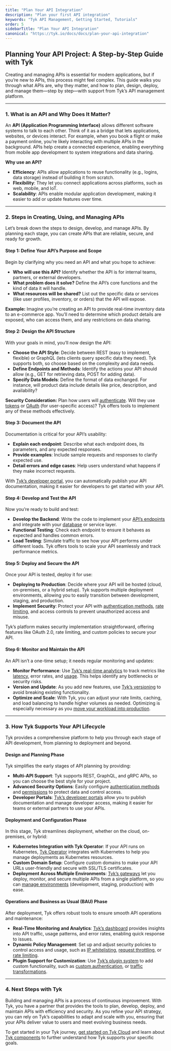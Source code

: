```yaml
---
title: "Plan Your API Integration"
description: "Plan your first API integration"
keywords: "Tyk API Management, Getting Started, Tutorials"
order: 5
sidebarTitle: "Plan Your API Integration"
canonical: "https://tyk.io/docs/docs/plan-your-api-integration"
---
```


## Planning Your API Project: A Step-by-Step Guide with Tyk

Creating and managing APIs is essential for modern applications, but if you’re new to APIs, this process might feel complex. This guide walks you through what APIs are, why they matter, and how to plan, design, deploy, and manage them—step by step—with support from Tyk’s API management platform.

---

### 1. What is an API and Why Does It Matter?

An **API (Application Programming Interface)** allows different software systems to talk to each other. Think of it as a bridge that lets applications, websites, or devices interact. For example, when you book a flight or make a payment online, you’re likely interacting with multiple APIs in the background. APIs help create a connected experience, enabling everything from mobile app development to system integrations and data sharing.

**Why use an API?**
- **Efficiency**: APIs allow applications to reuse functionality (e.g., logins, data storage) instead of building it from scratch.
- **Flexibility**: They let you connect applications across platforms, such as web, mobile, and IoT.
- **Scalability**: APIs enable modular application development, making it easier to add or update features over time.

---

### 2. Steps in Creating, Using, and Managing APIs

Let’s break down the steps to design, develop, and manage APIs. By planning each stage, you can create APIs that are reliable, secure, and ready for growth.

#### **Step 1: Define Your API’s Purpose and Scope**

Begin by clarifying why you need an API and what you hope to achieve:
- **Who will use this API?** Identify whether the API is for internal teams, partners, or external developers.
- **What problem does it solve?** Define the API’s core functions and the kind of data it will handle.
- **What resources will be shared?** List out the specific data or services (like user profiles, inventory, or orders) that the API will expose.

**Example:** Imagine you’re creating an API to provide real-time inventory data to an e-commerce app. You’ll need to determine which product details are exposed, who can access them, and any restrictions on data sharing.

#### **Step 2: Design the API Structure**

With your goals in mind, you’ll now design the API:
- **Choose the API Style**: Decide between REST (easy to implement, flexible) or GraphQL (lets clients query specific data they need). Tyk supports both, so choose based on the complexity and data needs.
- **Define Endpoints and Methods**: Identify the actions your API should allow (e.g., GET for retrieving data, POST for adding data).
- **Specify Data Models**: Define the format of data exchanged. For instance, will product data include details like price, description, and availability?
  
**Security Consideration:** Plan how users will [authenticate](/nightly/docs/api-management/security-best-practices#authentication). Will they use [tokens](/nightly/docs/api-management/authentication/bearer-token) or [OAuth](/nightly/docs/api-management/authentication/oauth-2) (for user-specific access)? Tyk offers tools to implement any of these methods effectively.

#### **Step 3: Document the API**

Documentation is critical for your API’s usability:
- **Explain each endpoint**: Describe what each endpoint does, its parameters, and any expected responses.
- **Provide examples**: Include sample requests and responses to clarify expected use.
- **Detail errors and edge cases**: Help users understand what happens if they make incorrect requests.

With [Tyk’s developer portal](/nightly/docs/tyk-developer-portal/tyk-portal-classic/customise/custom-developer-portal/#why-build-a-custom-developer-portal), you can automatically publish your API documentation, making it easier for developers to get started with your API.

#### **Step 4: Develop and Test the API**

Now you’re ready to build and test:
- **Develop the Backend**: Write the code to implement your [API’s endpoints](/nightly/docs/api-management/dashboard-configuration#exploring-api-endpoint-designer) and integrate with your [database](/nightly/docs/api-management/dashboard-configuration#supported-database) or service layer.
- **Functional Testing**: Check each endpoint to ensure it behaves as expected and handles common errors.
- **Load Testing**: Simulate traffic to see how your API performs under different loads. Tyk offers tools to scale your API seamlessly and track performance metrics.

#### **Step 5: Deploy and Secure the API**

Once your API is tested, deploy it for use:
- **Deploying to Production**: Decide where your API will be hosted (cloud, on-premises, or a hybrid setup). Tyk supports multiple deployment environments, allowing you to easily transition between development, staging, and production.
- **Implement Security**: Protect your API with [authentication methods](/nightly/docs/basic-config-and-security), [rate limiting](/nightly/docs/api-management/rate-limit#what-is-rate-limiting), and access controls to prevent unauthorized access and misuse.

Tyk’s platform makes security implementation straightforward, offering features like OAuth 2.0, rate limiting, and custom policies to secure your API.

#### **Step 6: Monitor and Maintain the API**

An API isn’t a one-time setup; it needs regular monitoring and updates:
- **Monitor Performance**: Use [Tyk’s real-time analytics](/nightly/docs/tyk-pump) to track metrics like [latency](/nightly/docs/api-management/tyk-pump#latency), error rates, and [usage](/nightly/docs/tyk-cloud/environments-deployments/monitoring-how-it-works#track-usage). This helps identify any bottlenecks or security risks.
- **Version and Update**: As you add new features, use [Tyk’s versioning](/nightly/docs/api-management/automations/operator#api-versioning) to avoid breaking existing functionality.
- **Optimize and Scale**: With Tyk, you can adjust your rate limits, caching, and load balancing to handle higher volumes as needed. Optimizing is especially necessary as you [move your workload into production](/nightly/docs/planning-for-production).

---

### 3. How Tyk Supports Your API Lifecycle

Tyk provides a comprehensive platform to help you through each stage of API development, from planning to deployment and beyond.

#### **Design and Planning Phase**

Tyk simplifies the early stages of API planning by providing:
- **Multi-API Support**: Tyk supports REST, GraphQL, and gRPC APIs, so you can choose the best style for your project.
- **Advanced Security Options**: Easily configure [authentication methods](/nightly/docs/basic-config-and-security) and [permissions](/nightly/docs/api-management/user-management#user-permissions) to protect data and control access.
- **Developer Portals**: [Tyk’s developer portals](/nightly/docs/tyk-developer-portal/tyk-portal-classic) allow you to publish documentation and manage developer access, making it easier for teams or external partners to use your APIs.

#### **Deployment and Configuration Phase**

In this stage, Tyk streamlines deployment, whether on the cloud, on-premises, or hybrid:
- **Kubernetes Integration with Tyk Operator**: If your API runs on Kubernetes, [Tyk Operator](/nightly/docs/api-management/automations/operator#what-is-tyk-operator) integrates with Kubernetes to help you manage deployments as Kubernetes resources.
- **Custom Domain Setup**: Configure custom domains to make your API URLs user-friendly and secure with SSL/TLS certificates.
- **Deployment Across Multiple Environments**: [Tyk’s gateways](/nightly/docs/tyk-oss-gateway) let you deploy, monitor, and secure multiple APIs from a single platform, so you can [manage environments](/nightly/docs/api-management/multiple-environments) (development, staging, production) with ease.

#### **Operations and Business as Usual (BAU) Phase**

After deployment, Tyk offers robust tools to ensure smooth API operations and maintenance:
- **Real-Time Monitoring and Analytics**: [Tyk’s dashboard](/nightly/docs/tyk-dashboard) provides insights into API traffic, usage patterns, and error rates, enabling quick response to issues.
- **Dynamic Policy Management**: Set up and adjust security policies to control access and usage, such as [IP whitelisting](/nightly/docs/api-management/gateway-config-tyk-classic#ip-access-control), [request throttling](/nightly/docs/api-management/request-throttling), or [rate limiting](/nightly/docs/api-management/rate-limit).
- **Plugin Support for Customization**: Use [Tyk’s plugin system](/nightly/docs/tyk-cloud/using-plugins) to add custom functionality, such as [custom authentication](/nightly/docs/tyk-cloud/using-plugins#add-custom-authentication), or [traffic transformations](/nightly/docs/api-management/traffic-transformation).

---

### 4. Next Steps with Tyk

Building and managing APIs is a process of continuous improvement. With Tyk, you have a partner that provides the tools to plan, develop, deploy, and maintain APIs with efficiency and security. As you refine your API strategy, you can rely on Tyk’s capabilities to adapt and scale with you, ensuring that your APIs deliver value to users and meet evolving business needs.

To get started in your Tyk journey, [get started on Tyk Cloud](/nightly/docs/getting-started/create-account) and learn about [Tyk components](/nightly/docs/tyk-components) to further understand how Tyk supports your specific goals.